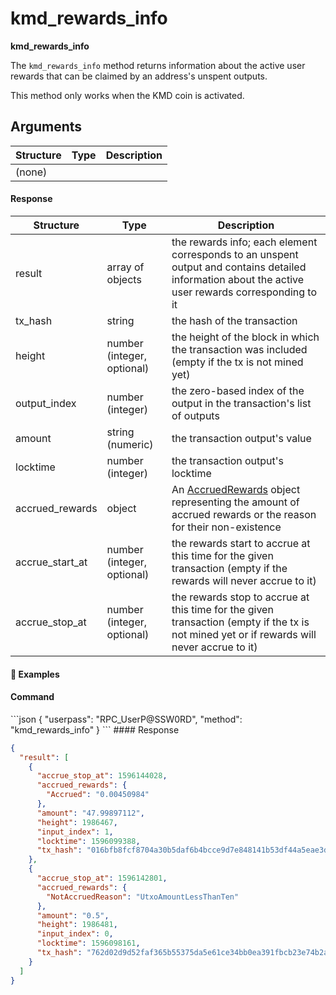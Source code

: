 
# kmd\_rewards\_info

**kmd\_rewards\_info**

The `kmd_rewards_info` method returns information about the active user rewards that can be claimed by an address's unspent outputs.

<Note>
  This method only works when the KMD coin is activated.
</Note>

## Arguments

| Structure | Type | Description |
| --------- | ---- | ----------- |
| (none)    |      |             |

#### Response

| Structure         | Type                       | Description                                                                                                                                         |
| ----------------- | -------------------------- | --------------------------------------------------------------------------------------------------------------------------------------------------- |
| result            | array of objects           | the rewards info; each element corresponds to an unspent output and contains detailed information about the active user rewards corresponding to it |
| tx\_hash          | string                     | the hash of the transaction                                                                                                                         |
| height            | number (integer, optional) | the height of the block in which the transaction was included (empty if the tx is not mined yet)                                                    |
| output\_index     | number (integer)           | the zero-based index of the output in the transaction's list of outputs                                                                             |
| amount            | string (numeric)           | the transaction output's value                                                                                                                      |
| locktime          | number (integer)           | the transaction output's locktime                                                                                                                   |
| accrued\_rewards  | object                     | An [AccruedRewards](/komodo-defi-framework/api/common_structures/wallet/#accrued-rewards) object representing the amount of accrued rewards or the reason for their non-existence |
| accrue\_start\_at | number (integer, optional) | the rewards start to accrue at this time for the given transaction (empty if the rewards will never accrue to it)                                   |
| accrue\_stop\_at  | number (integer, optional) | the rewards stop to accrue at this time for the given transaction (empty if the tx is not mined yet or if rewards will never accrue to it)          |

#### 📌 Examples

#### Command

<CodeGroup title="" tag="POST" label="kmd_rewards_info" mm2MethodDecorate="true">
  ```json
  {
    "userpass": "RPC_UserP@SSW0RD",
    "method": "kmd_rewards_info"
  }
  ```
</CodeGroup>

<CollapsibleSection expandedText="Hide Response" collapsedText="Show Response">
  #### Response

  ```json
  {
    "result": [
      {
        "accrue_stop_at": 1596144028,
        "accrued_rewards": {
          "Accrued": "0.00450984"
        },
        "amount": "47.99897112",
        "height": 1986467,
        "input_index": 1,
        "locktime": 1596099388,
        "tx_hash": "016bfb8fcf8704a30b5daf6b4bcce9d7e848141b53df44a5eae3db4279227401"
      },
      {
        "accrue_stop_at": 1596142801,
        "accrued_rewards": {
          "NotAccruedReason": "UtxoAmountLessThanTen"
        },
        "amount": "0.5",
        "height": 1986481,
        "input_index": 0,
        "locktime": 1596098161,
        "tx_hash": "762d02d9d52faf365b55375da5e61ce34bb0ea391fbcb23e74b2adf8165f1bbb"
      }
    ]
  }
  ```
</CollapsibleSection>
